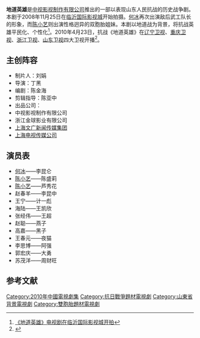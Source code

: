 {{电视节目信息框
| 名稱 = 地道英雄
| 原名 = 
| 圖片 = 
| 圖說 = 
| 分類 = 战争剧
| 原創者 = 
| 編劇 = [[陈金海|陈金海]]
| 導演 = [[丁黑|丁黑]]
| 演出 = [[何冰|何冰]]、[[陈小艺|陈小艺]]、[[赵春羊|赵春羊]]、[[王宁|王宁]]、[[海陆|海陆]]
| 配音 = 
| 旁白 = 
| 主題曲 = 
| 片尾曲 = 
| 作曲 = 
| 國家 = {{CHN}}
| 語言 = [[普通话|普通话]]
| 季數 = 
| 集數 = 37集
| 每集列表 = 
| 製片人 = 刘娟
| 執行製片 = 
| 拍攝地 = {{CHN}}[[山东|山东]][[临沂|临沂]]
| 攝像 = 
| 每集長 = 
| 頻道 =
| 電視網 =  [[辽宁卫视|辽宁卫视]]、[[重庆卫视|重庆卫视]]、[[浙江卫视|浙江卫视]]、[[山东卫视|山东卫视]]
| 視頻制式 = 
| 音頻制式 = 
| 開始 =2010年4月23日
| 結束 =
| 先於 = 
| 後於 = 
| 相關劇集 = 
| 官方網站 = [http://ent.sina.com.cn/f/v/ddyx/ 地道英雄]
}}
'''地道英雄'''是[[中视影视制作有限公司|中视影视制作有限公司]]推出的一部以表现山东人民抗战的历史战争剧。本剧于2008年11月25日在[[临沂国际影视城|临沂国际影视城]]开始拍摄。[[何冰|何冰]]再次出演敌后武工队长的形象，而[[陈小艺|陈小艺]]则出演性格迥异的双胞胎姐妹。本剧以地道战为背景，将抗战英雄平民化、个性化<ref>[http://www.hdlyxx.com/NewsShow.asp?NewsID=554  《地道英雄》电视剧在临沂国际影视城开拍]{{dead link|date=2018年5月 |bot=InternetArchiveBot |fix-attempted=yes }}</ref>。2010年4月23日，抗战《地道英雄》在[[辽宁卫视|辽宁卫视]]、[[重庆卫视|重庆卫视]]、[[浙江卫视|浙江卫视]]、[[山东卫视|山东卫视]]四大卫视开播<ref>{{Cite web |url=http://ent.ifeng.com/tv/news/mainland/detail_2010_04/23/577988_0.shtml |title=《地道英雄》开播 赵春羊何冰陈小艺上演三角恋 |accessdate=2010-07-21 |archive-date=2010-09-22 |archive-url=https://web.archive.org/web/20100922124319/http://ent.ifeng.com/tv/news/mainland/detail_2010_04/23/577988_0.shtml |dead-url=no }}</ref>。

==主创阵容==
* 制片人：刘娟
* 导演：丁黑
* 编剧：陈金海
* 剪辑指导：陈亚中
* 出品公司：
* 中视影视制作有限公司
* 浙江金球影业有限公司
* [[上海文广新闻传媒集团|上海文广新闻传媒集团]]
* [[上海电视传媒公司|上海电视传媒公司]]

==演员表==
* [[何冰|何冰]]——李昆仑
* [[陈小艺|陈小艺]]——陈盛莉
* [[陈小艺|陈小艺]]——芦秀花
* 赵春羊——李昆中
* 王宁——计一彪
* 海陆——王凯欣
* 张经伟——王超
* 赵聪——燕子
* 高嘉——黑子
* 王春元——夜猫
* 李思博——阿强
* 郭宏庆——大勇
* 苏茂洋——周财旺
==参考文献==
{{reflist}}
{{中国电视小作品}}

{{山东卫视电视剧}}
{{2010年中國大陸古裝/民初電視劇}}
{{DEFAULTSORT:D地}}

[[Category:2010年中國電視劇集|Category:2010年中國電視劇集]]
[[Category:抗日戰爭題材電視劇|Category:抗日戰爭題材電視劇]]
[[Category:山東省背景電視劇|Category:山東省背景電視劇]]
[[Category:雙胞胎題材電視劇|Category:雙胞胎題材電視劇]]